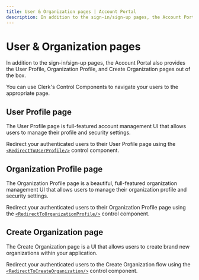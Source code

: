 ```yaml
---
title: User & Organization pages | Account Portal
description: In addition to the sign-in/sign-up pages, the Account Portal also provides the User Profile, Organization Profile and Create Organization flow out of the box. 
---
```


# User & Organization pages

In addition to the sign-in/sign-up pages, the Account Portal also provides the User Profile, Organization Profile, and Create Organization pages out of the box. 

You can use Clerk's Control Components to navigate your users to the appropriate page.


## User Profile page


The User Profile page is full-featured account management UI that allows users to manage their profile and security settings. 

<Images 
  width={3248}
  height={1716}
  src="/docs/images/account-portal/account_portal_user_profile.png"
  alt="User Profile in Account Portal"
/>


Redirect your authenticated users to their User Profile page using the [`<RedirectToUserProfile/>`](/docs/components/control/redirect-to-userprofile) control component.


## Organization Profile page

The Organization Profile page is a beautiful, full-featured organization management UI that allows users to manage their organization profile and security settings.

<Images 
  width={3248}
  height={1716}
  src="/docs/images/account-portal/account_portal_org_profile.png"
  alt="Organization Profile in Account Portal"
/>


Redirect your authenticated users to their Organization Profile page using the [`<RedirectToOrganizationProfile/>`](/docs/components/control/redirect-to-organizationprofile) control component.



## Create Organization page

The Create Organization page is a UI that allows users to create brand new organizations within your application.

<Images 
  width={3248}
  height={1716}
  src="/docs/images/account-portal/account_portal_create_org.png"
  alt="Create Organization flow in Account Portal"
/>

 Redirect your authenticated users to the Create Organization flow using the [`<RedirectToCreateOrganization/>`](/docs/components/control/redirect-to-createorganization) control component.


